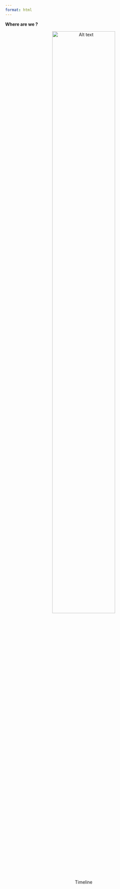 ```yaml
---
format: html
---
```


__Where are we ?__

<figure style="text-align: center;">

<img src="img/Maxime_Slide1_timeline.png" alt="Alt text" style="display: block; margin: 0 auto; " width="69%"/>

<figcaption>Timeline</figcaption>

</figure>
